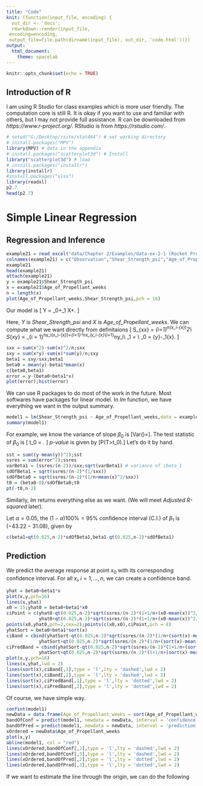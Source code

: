 ```yaml
---
title: "Code"
knit: (function(input_file, encoding) {
  out_dir <- 'docs';
  rmarkdown::render(input_file,
 encoding=encoding,
 output_file=file.path(dirname(input_file), out_dir, 'code.html'))})
output:
  html_document:
    theme: spacelab
---
```


```r
knitr::opts_chunk$set(echo = TRUE)
```

## Introduction of R

I am using R Studio for class examples which is more user friendly. The computation core is still R. It is okay if you want to use and familiar with others, but I may not provide full assistance. R can be downloaded from *https://www.r-project.org/*. RStudio is from *https://rstudio.com/*.

```r
# setwd("G:/Desktop/rsite/stat464") # set working directory
# install.packages("MPV")
library(MPV) # data in the appendix
# install.packages("scatterplot3d") # Install
library("scatterplot3d") # load
# install.packages("installr")
library(installr) 
#install.packages("xlsx")
library(readxl)
p2.7
head(p2.7)
```

# Simple Linear Regression
## Regression and Inference
```r
example21 = read_excel("data/Chapter 2/Examples/data-ex-2-1 (Rocket Prop).xls") # read .xls file from local directory
colnames(example21) = c("Observation","Shear_Strength_psi","Age_of_Propellant_weeks")
example21
head(example21)
attach(example21)
y = example21$Shear_Strength_psi
x = example21$Age_of_Propellant_weeks
n = length(x)
plot(Age_of_Propellant_weeks,Shear_Strength_psi,pch = 16)
```

Our model is
\[
Y = \beta_0+\beta_1 X+\epsilon.
\]

Here, $Y$ is *Shear_Strength_psi* and $X$ is *Age_of_Propellant_weeks*. We can compute what we want directly from definitaions
\[
S_{xx} = \sum_{i=1}^n(x_i-\bar{x})^2\\
S_{xy} = \sum_{i = 1}^ny_i(x_i-\bar{x})=\sum_{i=1}^nx_iy_i-\bar{x}\sum_{i=1}^ny_i\\
\hat{\beta}_1 = \frac{S_{xy}}{S_{xx}}\\
\hat{\beta}_0 = \bar{y}-\hat{\beta}_1\bar{x}.
\]

``` r
sxx = sum(x^2)-sum(x)^2/n;sxx
sxy = sum(x*y)-sum(x)*sum(y)/n;sxy
beta1 = sxy/sxx;beta1
beta0 = mean(y)-beta1*mean(x)
c(beta0,beta1)
error = y-(beta0+beta1*x)
plot(error);hist(error)
```

We can use R packages to do most of the work in the future. Most softwares have packages for linear model. In *lm* function, we have everything we want in the output summary. 

``` r
model1 = lm(Shear_Strength_psi ~ Age_of_Propellant_weeks,data = example21)
summary(model1)
```

For example, we know the variance of slope $\beta_0$ is
\[Var(\hat{\beta_1})=\frac{\sigma^2}{S_{xx}}\].
The test statistic of $\beta_0$ is 
\[
t_0 = \frac{\hat{\beta_0}-\beta_{00}}{\sqrt{MS_{Res}(1/n+\bar{x}^2/S_{xx})}}.
\]
*p-value* is given by
\[P(T>t_0).\]
Let's do it by hand.

``` r
sst = sum((y-mean(y))^2);sst
ssres = sum(error^2);ssres
varBeta1 = (ssres/(n-2))/sxx;sqrt(varBeta1) # variance of \beta_1
sdOfBeta1 = sqrt(ssres/(n-2)*(1/sxx))
sdOfBeta0 = sqrt(ssres/(n-2)*(1/n+mean(x)^2/sxx))
t0 = (beta0-0)/sdOfBeta0;t0
pt(-t0,n-2)
```

Similarly, *lm* returns everything else as we want. (We will meet *Adjusted R-squared* later).

Let $\alpha = 0.05$, the $(1-\alpha)100\%=95\%$ confidence interval (C.I.) of $\beta_1$ is $(-43.22 -31.08)$, given by
``` r
c(beta1+qt(0.025,n-2)*sdOfBeta1,beta1-qt(0.025,n-2)*sdOfBeta1)
```

## Prediction
We predict the average response at point $x_0$ with its corresponding confidence interval. For all $x_i,i=1,...,n$, we can create a confidence band.

``` r
yhat = beta0+beta1*x
plot(x,y,pch=16)
lines(x,yhat)
x0 = 15;yhat0 = beta0+beta1*x0
ciPoint = c(yhat0-qt(0.025,n-2)*sqrt(ssres/(n-2)*(1+1/n+(x0-mean(x))^2/sxx)),
            yhat0+qt(0.025,n-2)*sqrt(ssres/(n-2)*(1+1/n+(x0-mean(x))^2/sxx)))
points(x0,yhat0,pch=2,cex=2);points(c(x0,x0),ciPoint,pch = 8)
yhatSort = beta0+beta1*sort(x)
ciBand = cbind(yhatSort-qt(0.025,n-2)*sqrt(ssres/(n-2)*(1/n+(sort(x)-mean(x))^2/sxx)),
            yhatSort+qt(0.025,n-2)*sqrt(ssres/(n-2)*(1/n+(sort(x)-mean(x))^2/sxx)))
ciPredBand = cbind(yhatSort-qt(0.025,n-2)*sqrt(ssres/(n-2)*(1+1/n+(sort(x)-mean(x))^2/sxx)),
            yhatSort+qt(0.025,n-2)*sqrt(ssres/(n-2)*(1+1/n+(sort(x)-mean(x))^2/sxx)))
plot(x,y,pch=16)
lines(x,yhat,lwd = 2)
lines(sort(x),ciBand[,1],type = 'l',lty = 'dashed',lwd = 2)
lines(sort(x),ciBand[,2],type = 'l',lty = 'dashed',lwd = 2)
lines(sort(x),ciPredBand[,1],type = 'l',lty = 'dotted',lwd = 2)
lines(sort(x),ciPredBand[,2],type = 'l',lty = 'dotted',lwd = 2)
```

Of course, we have simple way.

``` r
confint(model1)
newData = data.frame(Age_of_Propellant_weeks = sort(Age_of_Propellant_weeks))
bandOfConf = predict(model1, newdata = newData, interval = 'confidence')# "confidence"
bandOfPred = predict(model1, newdata = newData, interval = 'prediction')# "confidence"
xOrdered = newData$Age_of_Propellant_weeks
plot(x,y)
abline(model1, col = "red")
lines(xOrdered,bandOfConf[,2],type = 'l',lty = 'dashed',lwd = 2)
lines(xOrdered,bandOfConf[,3],type = 'l',lty = 'dashed',lwd = 2)
lines(xOrdered,bandOfPred[,2],type = 'l',lty = 'dotted',lwd = 2)
lines(xOrdered,bandOfPred[,3],type = 'l',lty = 'dotted',lwd = 2)
```

If we want to estimate the line through the origin, we can do the following

